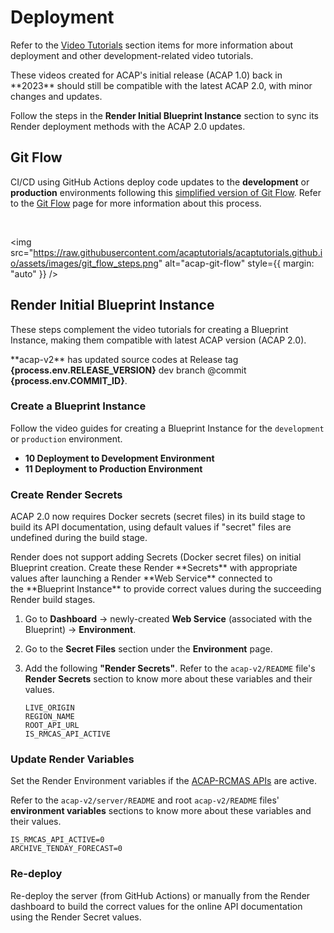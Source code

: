 
# Deployment

Refer to the [Video Tutorials](/video) section items for more information about deployment and other development-related video tutorials.

<Callout type="info" emoji="ℹ️">
These videos created for ACAP's initial release (ACAP 1.0) back in **2023** should still be compatible with the latest ACAP 2.0, with minor changes and updates.

Follow the steps in the **Render Initial Blueprint Instance** section to sync its Render deployment methods with the ACAP 2.0 updates.
</Callout>

## Git Flow

CI/CD using GitHub Actions deploy code updates to the **development** or **production** environments following this [simplified version of Git Flow](https://youtu.be/cV-9KszXEyw?feature=shared&t=845). Refer to the [Git Flow](/post-installation/git-flow) page for more information about this process.

<br />

<img src="https://raw.githubusercontent.com/acaptutorials/acaptutorials.github.io/assets/images/git_flow_steps.png" alt="acap-git-flow" style={{ margin: "auto" }} />

## Render Initial Blueprint Instance

These steps complement the video tutorials for creating a Blueprint Instance, making them compatible with latest ACAP version (ACAP 2.0).

<Callout type="default" emoji="💡">
**acap-v2** has updated source codes at Release tag <b>{process.env.RELEASE_VERSION}</b> dev branch @commit <b>{process.env.COMMIT_ID}</b>.
</Callout>

<Steps>

### Create a Blueprint Instance

Follow the video guides for creating a Blueprint Instance for the `development` or `production` environment.

- **10 Deployment to Development Environment**
- **11 Deployment to Production Environment**

### Create Render Secrets

ACAP 2.0 now requires Docker secrets (secret files) in its build stage to build its API documentation, using default values if "secret" files are undefined during the build stage.

<Callout type="info" emoji="ℹ️">
Render does not support adding Secrets (Docker secret files) on initial Blueprint creation. Create these Render **Secrets** with appropriate values after launching a Render **Web Service** connected to the **Blueprint Instance** to provide correct values during the succeeding Render build stages.
</Callout>

1. Go to **Dashboard** → newly-created **Web Service** (associated with the Blueprint) → **Environment**.
2. Go to the **Secret Files** section under the **Environment** page.
3. Add the following **"Render Secrets"**. Refer to the `acap-v2/README` file's **Render Secrets** section to know more about these variables and their values.

   ```env copy
   LIVE_ORIGIN
   REGION_NAME
   ROOT_API_URL
   IS_RMCAS_API_ACTIVE
   ```

### Update Render Variables

Set the Render Environment variables if the [ACAP-RCMAS APIs](/post-installation/acap-rcmas-api) are active.

Refer to the `acap-v2/server/README` and root `acap-v2/README` files' **environment variables** sections to know more about these variables and their values.

```env copy
IS_RMCAS_API_ACTIVE=0
ARCHIVE_TENDAY_FORECAST=0
```

### Re-deploy

Re-deploy the server (from GitHub Actions) or manually from the Render dashboard to build the correct values for the online API documentation using the Render Secret values.

</Steps>
